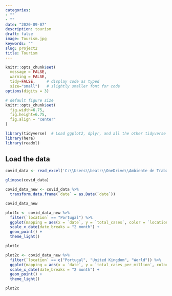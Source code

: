 ```yaml
---
categories:
- ""
- ""
date: "2020-09-07"
description: tourism
draft: false
image: Tourism.jpg
keywords: ""
slug: project2
title: Tourism 
---
```



```r
knitr::opts_chunk$set(
  message = FALSE, 
  warning = FALSE, 
  tidy=FALSE,     # display code as typed
  size="small")   # slightly smaller font for code
options(digits = 3)

# default figure size
knitr::opts_chunk$set(
  fig.width=6.75, 
  fig.height=6.75,
  fig.align = "center"
)
```

```r
library(tidyverse)  # Load ggplot2, dplyr, and all the other tidyverse packages
library(here)
library(readxl)
```

## Load the data


```r
covid_data <- read_excel('C:\\Users\\beatr\\OneDrive\\Ambiente de Trabalho\\owid-covid-data.xlsx')

glimpse(covid_data)

```

```r
covid_data_new <- covid_data %>% 
  transform.data.frame(`date` = as.Date(`date`))

covid_data_new
```


```r
plot1c <- covid_data_new %>%
  filter(`location` == "Portugal") %>% 
  ggplot(mapping = aes(x = `date`, y = `total_cases`, color = `location`)) +
  scale_x_date(date_breaks = "2 month") +
  geom_point() +
  theme_light()

plot1c
```


```r
plot2c <- covid_data_new %>%
  filter(`location` == c("Portugal", "United Kingdom", "World")) %>% 
  ggplot(mapping = aes(x = `date`, y = `total_cases_per_million`, color = `location`)) +
  scale_x_date(date_breaks = "2 month") +
  geom_point() +
  theme_light()

plot2c
```